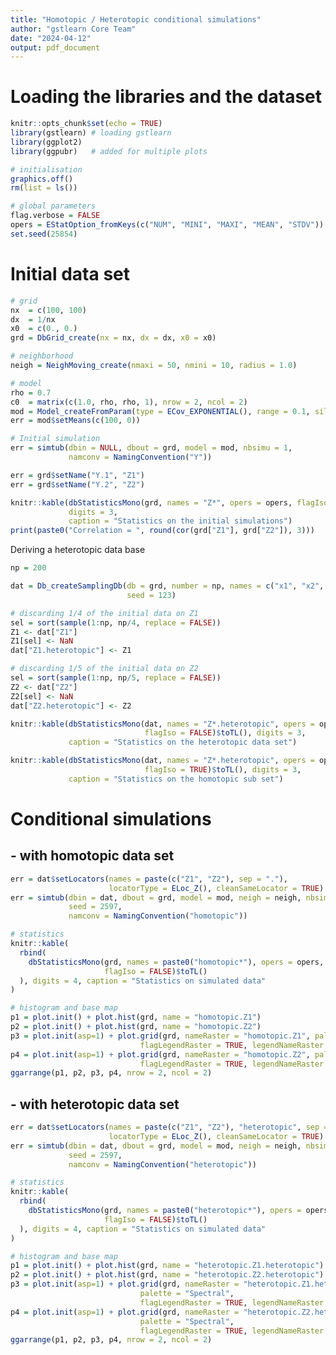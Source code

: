 ```yaml
---
title: "Homotopic / Heterotopic conditional simulations"
author: "gstlearn Core Team"
date: "2024-04-12"
output: pdf_document
---
```


# Loading the libraries and the dataset

```r
knitr::opts_chunk$set(echo = TRUE)
library(gstlearn) # loading gstlearn
library(ggplot2)
library(ggpubr)   # added for multiple plots
```

```r
# initialisation
graphics.off()
rm(list = ls())

# global parameters
flag.verbose = FALSE
opers = EStatOption_fromKeys(c("NUM", "MINI", "MAXI", "MEAN", "STDV"))
set.seed(25854)
```

# Initial data set

```r
# grid
nx  = c(100, 100)
dx  = 1/nx
x0  = c(0., 0.)
grd = DbGrid_create(nx = nx, dx = dx, x0 = x0)

# neighborhood
neigh = NeighMoving_create(nmaxi = 50, nmini = 10, radius = 1.0)

# model
rho = 0.7
c0  = matrix(c(1.0, rho, rho, 1), nrow = 2, ncol = 2)
mod = Model_createFromParam(type = ECov_EXPONENTIAL(), range = 0.1, sills = c0)
err = mod$setMeans(c(100, 0))
```

```r
# Initial simulation
err = simtub(dbin = NULL, dbout = grd, model = mod, nbsimu = 1, 
             namconv = NamingConvention("Y"))

err = grd$setName("Y.1", "Z1")
err = grd$setName("Y.2", "Z2")

knitr::kable(dbStatisticsMono(grd, names = "Z*", opers = opers, flagIso = FALSE)$toTL(),
             digits = 3, 
             caption = "Statistics on the initial simulations")
print(paste0("Correlation = ", round(cor(grd["Z1"], grd["Z2"]), 3)))
```

Deriving a heterotopic data base

```r
np = 200

dat = Db_createSamplingDb(db = grd, number = np, names = c("x1", "x2", "Z1", "Z2"), 
                          seed = 123)

# discarding 1/4 of the initial data on Z1
sel = sort(sample(1:np, np/4, replace = FALSE))
Z1 <- dat["Z1"]
Z1[sel] <- NaN
dat["Z1.heterotopic"] <- Z1

# discarding 1/5 of the initial data on Z2
sel = sort(sample(1:np, np/5, replace = FALSE))
Z2 <- dat["Z2"]
Z2[sel] <- NaN
dat["Z2.heterotopic"] <- Z2

knitr::kable(dbStatisticsMono(dat, names = "Z*.heterotopic", opers = opers, 
                              flagIso = FALSE)$toTL(), digits = 3, 
             caption = "Statistics on the heterotopic data set")

knitr::kable(dbStatisticsMono(dat, names = "Z*.heterotopic", opers = opers, 
                              flagIso = TRUE)$toTL(), digits = 3, 
             caption = "Statistics on the homotopic sub set")
```

# Conditional simulations

## - with homotopic data set

```r
err = dat$setLocators(names = paste(c("Z1", "Z2"), sep = "."), 
                      locatorType = ELoc_Z(), cleanSameLocator = TRUE)
err = simtub(dbin = dat, dbout = grd, model = mod, neigh = neigh, nbsimu = 1, 
             seed = 2597,
             namconv = NamingConvention("homotopic"))

# statistics
knitr::kable(
  rbind(
    dbStatisticsMono(grd, names = paste0("homotopic*"), opers = opers, 
                     flagIso = FALSE)$toTL()
  ), digits = 4, caption = "Statistics on simulated data"
)

# histogram and base map
p1 = plot.init() + plot.hist(grd, name = "homotopic.Z1")
p2 = plot.init() + plot.hist(grd, name = "homotopic.Z2")
p3 = plot.init(asp=1) + plot.grid(grd, nameRaster = "homotopic.Z1", palette = "Spectral", 
                             flagLegendRaster = TRUE, legendNameRaster = "Z1")
p4 = plot.init(asp=1) + plot.grid(grd, nameRaster = "homotopic.Z2", palette = "Spectral", 
                             flagLegendRaster = TRUE, legendNameRaster = "Z2")
ggarrange(p1, p2, p3, p4, nrow = 2, ncol = 2)
```

## - with heterotopic data set

```r
err = dat$setLocators(names = paste(c("Z1", "Z2"), "heterotopic", sep = "."), 
                      locatorType = ELoc_Z(), cleanSameLocator = TRUE)
err = simtub(dbin = dat, dbout = grd, model = mod, neigh = neigh, nbsimu = 1, 
             seed = 2597,
             namconv = NamingConvention("heterotopic"))

# statistics
knitr::kable(
  rbind(
    dbStatisticsMono(grd, names = paste0("heterotopic*"), opers = opers, 
                     flagIso = FALSE)$toTL()
  ), digits = 4, caption = "Statistics on simulated data"
)

# histogram and base map
p1 = plot.init() + plot.hist(grd, name = "heterotopic.Z1.heterotopic")
p2 = plot.init() + plot.hist(grd, name = "heterotopic.Z2.heterotopic")
p3 = plot.init(asp=1) + plot.grid(grd, nameRaster = "heterotopic.Z1.heterotopic", 
                             palette = "Spectral", 
                             flagLegendRaster = TRUE, legendNameRaster = "Z1")
p4 = plot.init(asp=1) + plot.grid(grd, nameRaster = "heterotopic.Z2.heterotopic", 
                             palette = "Spectral", 
                             flagLegendRaster = TRUE, legendNameRaster = "Z2")
ggarrange(p1, p2, p3, p4, nrow = 2, ncol = 2)
```

